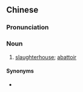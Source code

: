 {{also|屠宰场}}
==Chinese==
{{zh-forms|s=屠宰场|type=21}}

===Pronunciation===
{{zh-pron
|m=túzǎi場
|c=tou4 zoi2 coeng4
|mn=tô͘-chái-tiûⁿ
|cat=n
}}

===Noun===
{{zh-noun}}

# [[slaughterhouse]]; [[abattoir]]

====Synonyms====
* {{zh-l|屠殺場}}
